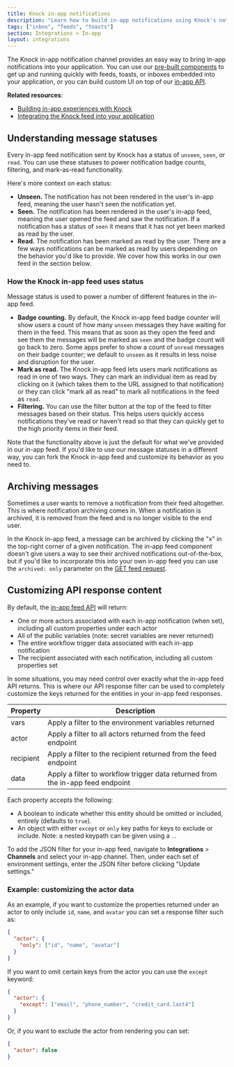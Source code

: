 ```yaml
---
title: Knock in-app notifications
description: "Learn how to build in-app notifications using Knock's notification system and pre-built components."
tags: ["inbox", "feeds", "toasts"]
section: Integrations > In-app
layout: integrations
---
```


The Knock in-app notification channel provides an easy way to bring in-app notifications into your application. You can use our [pre-built components](/in-app-ui/react/overview) to get up and running quickly with feeds, toasts, or inboxes embedded into your application, or you can build custom UI on top of our [in-app API](/reference#feeds).

**Related resources**:

- [Building in-app experiences with Knock](/in-app-ui/overview)
- [Integrating the Knock feed into your application](/in-app-ui/react/feed)

## Understanding message statuses

Every in-app feed notification sent by Knock has a status of `unseen`, `seen`, or `read`. You can use these statuses to power notification badge counts, filtering, and mark-as-read functionality.

Here's more context on each status:

- **Unseen.** The notification has not been rendered in the user's in-app feed, meaning the user hasn't seen the notification yet.
- **Seen.** The notification has been rendered in the user's in-app feed, meaning the user opened the feed and saw the notification. If a notification has a status of `seen` it means that it has not yet been marked as read by the user.
- **Read.** The notification has been marked as read by the user. There are a few ways notifications can be marked as read by users depending on the behavior you'd like to provide. We cover how this works in our own feed in the section below.

### How the Knock in-app feed uses status

Message status is used to power a number of different features in the in-app feed.

- **Badge counting.** By default, the Knock in-app feed badge counter will show users a count of how many `unseen` messages they have waiting for them in the feed. This means that as soon as they open the feed and see them the messages will be marked as `seen` and the badge count will go back to zero. Some apps prefer to show a count of `unread` messages on their badge counter; we default to `unseen` as it results in less noise and disruption for the user.
- **Mark as read.** The Knock in-app feed lets users mark notifications as read in one of two ways. They can mark an individual item as read by clicking on it (which takes them to the URL assigned to that notification) or they can click "mark all as read" to mark all notifications in the feed as `read`.
- **Filtering.** You can use the filter button at the top of the feed to filter messages based on their status. This helps users quickly access notifications they've read or haven't read so that they can quickly get to the high priority items in their feed.

Note that the functionality above is just the default for what we've provided in our in-app feed. If you'd like to use our message statuses in a different way, you can fork the Knock in-app feed and customize its behavior as you need to.

## Archiving messages

Sometimes a user wants to remove a notification from their feed altogether. This is where notification archiving comes in. When a notification is archived, it is removed from the feed and is no longer visible to the end user.

In the Knock in-app feed, a message can be archived by clicking the "x" in the top-right corner of a given notification. The in-app feed component doesn't give users a way to see their archived notifications out-of-the-box, but if you'd like to incorporate this into your own in-app feed you can use the `archived: only` parameter on the [GET feed request](/reference#get-feed).

## Customizing API response content

By default, the [in-app feed API](/reference#get-feed) will return:

- One or more actors associated with each in-app notification (when set), including all custom properties under each actor
- All of the public variables (note: secret variables are never returned)
- The entire workflow trigger data associated with each in-app notification
- The recipient associated with each notification, including all custom properties set

In some situations, you may need control over exactly what the in-app feed API returns. This is where our API response filter can be used to completely customize the keys returned for the entities in your in-app feed responses.

| Property  | Description                                                                    |
| --------- | ------------------------------------------------------------------------------ |
| vars      | Apply a filter to the environment variables returned                           |
| actor     | Apply a filter to all actors returned from the feed endpoint                   |
| recipient | Apply a filter to the recipient returned from the feed endpoint                |
| data      | Apply a filter to workflow trigger data returned from the in-app feed endpoint |

Each property accepts the following:

- A boolean to indicate whether this entity should be omitted or included, entirely (defaults to `true`).
- An object with either `except` or `only` key paths for keys to exclude or include. Note: a nested keypath can be given using a `.`.

To add the JSON filter for your in-app feed, navigate to **Integrations** > **Channels** and select your in-app channel. Then, under each set of environment settings, enter the JSON filter before clicking "Update settings."

### Example: customizing the actor data

As an example, if you want to customize the properties returned under an actor to only include `id`, `name`, and `avatar` you can set a response filter such as:

```json
{
  "actor": {
    "only": ["id", "name", "avatar"]
  }
}
```

If you want to omit certain keys from the actor you can use the `except` keyword:

```json
{
  "actor": {
    "except": ["email", "phone_number", "credit_card.last4"]
  }
}
```

Or, if you want to exclude the actor from rendering you can set:

```json
{
  "actor": false
}
```
